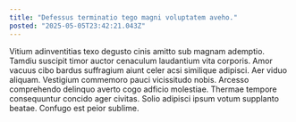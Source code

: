 ```yaml
---
title: "Defessus terminatio tego magni voluptatem aveho."
posted: "2025-05-05T23:42:21.043Z"
---
```


Vitium adinventitias texo degusto cinis amitto sub magnam ademptio. Tamdiu suscipit timor auctor cenaculum laudantium vita corporis. Amor vacuus cibo bardus suffragium aiunt celer acsi similique adipisci.
Aer viduo aliquam. Vestigium commemoro pauci vicissitudo nobis. Arcesso comprehendo delinquo averto cogo adficio molestiae.
Thermae tempore consequuntur concido ager civitas. Solio adipisci ipsum votum supplanto beatae. Confugo est peior sublime.
